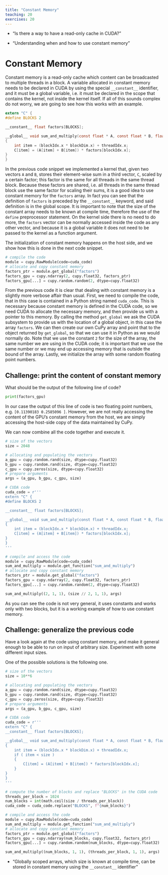```yaml
---
title: "Constant Memory"
teaching: 20
exercises: 20
---
```


:::::::::::::::::::::::::::::::::::::: questions
- "Is there a way to have a read-only cache in CUDA?"
::::::::::::::::::::::::::::::::::::::

:::::::::::::::::::::::::::::::::::::: objectives
- "Understanding when and how to use constant memory"
::::::::::::::::::::::::::::::::::::::

# Constant Memory

Constant memory is a read-only cache which content can be broadcasted to multiple threads in a block.
A variable allocated in constant memory needs to be declared in CUDA by using the special `__constant__` identifier, and it must be a global variable, i.e. it must be declared in the scope that contains the kernel, not inside the kernel itself.
If all of this sounds complex do not worry, we are going to see how this works with an example.

~~~c
extern "C" {
#define BLOCKS 2

__constant__ float factors[BLOCKS];

__global__ void sum_and_multiply(const float * A, const float * B, float * C, const int size)
{
    int item = (blockIdx.x * blockDim.x) + threadIdx.x;
    C[item] = (A[item] + B[item]) * factors[blockIdx.x];
}
}
~~~

In the previous code snippet we implemented a kernel that, given two vectors `A` and `B`, stores their element-wise sum in a third vector, `C`, scaled by a certain factor; this factor is the same for all threads in the same thread block.
Because these factors are shared, i.e. all threads in the same thread block use the same factor for scaling their sums, it is a good idea to use constant memory for the `factors` array.
In fact you can see that the definition of `factors` is preceded by the `__constant__` keyword, and said definition is in the global scope.
It is important to note that the size of the constant array needs to be known at compile time, therefore the use of the `define` preprocessor statement.
On the kernel side there is no need to do more, the `factors` vector can be normally accessed inside the code as any other vector, and because it is a global variable it does not need to be passed to the kernel as a function argument.

The initialization of constant memory happens on the host side, and we show how this is done in the next code snippet.

~~~python
# compile the code
module = cupy.RawModule(code=cuda_code)
# allocate and copy constant memory
factors_ptr = module.get_global("factors")
factors_gpu = cupy.ndarray(2, cupy.float32, factors_ptr)
factors_gpu[...] = cupy.random.random(2, dtype=cupy.float32)
~~~

From the previous code it is clear that dealing with constant memory is a slightly more verbose affair than usual.
First, we need to compile the code, that in this case is contained in a Python string named `cuda_code`.
This is necessary because constant memory is defined in the CUDA code, so we need CUDA to allocate the necessary memory, and then provide us with a pointer to this memory.
By calling the method `get_global` we ask the CUDA subsystem to provide us with the location of a global object, in this case the array `factors`.
We can then create our own CuPy array and point that to the object returned by `get_global`, so that we can use it in Python as we would normally do.
Note that we use the constant `2` for the size of the array, the same number we are using in the CUDA code; it is important that we use the same number or we may end up accessing memory that is outside the bound of the array.
Lastly, we initialize the array with some random floating point numbers.

:::::::::::::::::::::::::::::::::::::: challenge
## Challenge: print the content of constant memory

What should be the output of the following line of code?

~~~python
print(factors_gpu)
~~~

::::::::::::::::::::::::::::::::::::: solution

In our case the output of this line of code is two floating point numbers, e.g. `[0.11390183 0.2585096 ]`.
However, we are not really accessing the content of the GPU's constant memory from the host, we are simply accessing the host-side copy of the data maintained by CuPy.
:::::::::::::::::::::::::::::::::::::
::::::::::::::::::::::::::::::::::::::

We can now combine all the code together and execute it.

~~~python
# size of the vectors
size = 2048

# allocating and populating the vectors
a_gpu = cupy.random.rand(size, dtype=cupy.float32)
b_gpu = cupy.random.rand(size, dtype=cupy.float32)
c_gpu = cupy.zeros(size, dtype=cupy.float32)
# prepare arguments
args = (a_gpu, b_gpu, c_gpu, size)

# CUDA code
cuda_code = r'''
extern "C" {
#define BLOCKS 2

__constant__ float factors[BLOCKS];

__global__ void sum_and_multiply(const float * A, const float * B, float * C, const int size)
{
    int item = (blockIdx.x * blockDim.x) + threadIdx.x;
    C[item] = (A[item] + B[item]) * factors[blockIdx.x];
}
}
'''

# compile and access the code
module = cupy.RawModule(code=cuda_code)
sum_and_multiply = module.get_function("sum_and_multiply")
# allocate and copy constant memory
factors_ptr = module.get_global("factors")
factors_gpu = cupy.ndarray(2, cupy.float32, factors_ptr)
factors_gpu[...] = cupy.random.random(2, dtype=cupy.float32)

sum_and_multiply((2, 1, 1), (size // 2, 1, 1), args)
~~~

As you can see the code is not very general, it uses constants and works only with two blocks, but it is a working example of how to use constant memory.

:::::::::::::::::::::::::::::::::::::: challenge
## Challenge: generalize the previous code

Have a look again at the code using constant memory, and make it general enough to be able to run on input of arbitrary size.
Experiment with some different input sizes.

::::::::::::::::::::::::::::::::::::: solution

One of the possible solutions is the following one. 

~~~python
# size of the vectors
size = 10**6

# allocating and populating the vectors
a_gpu = cupy.random.rand(size, dtype=cupy.float32)
b_gpu = cupy.random.rand(size, dtype=cupy.float32)
c_gpu = cupy.zeros(size, dtype=cupy.float32)
# prepare arguments
args = (a_gpu, b_gpu, c_gpu, size)

# CUDA code
cuda_code = r'''
extern "C" {
__constant__ float factors[BLOCKS];

__global__ void sum_and_multiply(const float * A, const float * B, float * C, const int size)
{
    int item = (blockIdx.x * blockDim.x) + threadIdx.x;
    if ( item < size )
    {
        C[item] = (A[item] + B[item]) * factors[blockIdx.x];
    }
}
}
'''

# compute the number of blocks and replace "BLOCKS" in the CUDA code
threads_per_block = 1024
num_blocks = int(math.ceil(size / threads_per_block))
cuda_code = cuda_code.replace("BLOCKS", f"{num_blocks}") 

# compile and access the code
module = cupy.RawModule(code=cuda_code)
sum_and_multiply = module.get_function("sum_and_multiply")
# allocate and copy constant memory
factors_ptr = module.get_global("factors")
factors_gpu = cupy.ndarray(num_blocks, cupy.float32, factors_ptr)
factors_gpu[...] = cupy.random.random(num_blocks, dtype=cupy.float32)

sum_and_multiply((num_blocks, 1, 1), (threads_per_block, 1, 1), args)
~~~
:::::::::::::::::::::::::::::::::::::
::::::::::::::::::::::::::::::::::::::

:::::::::::::::::::::::::::::::::::::: keypoints
- "Globally scoped arrays, which size is known at compile time, can be stored in constant memory using the `__constant__` identifier"
::::::::::::::::::::::::::::::::::::::
